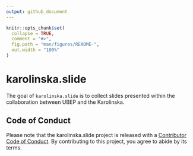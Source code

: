 ```yaml
---
output: github_document
---
```


<!-- README.md is generated from README.Rmd. Please edit that file -->

```r
knitr::opts_chunk$set(
  collapse = TRUE,
  comment = "#>",
  fig.path = "man/figures/README-",
  out.width = "100%"
)
```

# karolinska.slide

<!-- badges: start -->
<!-- badges: end -->

The goal of `karolinska.slide` is to collect slides presented within the 
collaboration between UBEP and the Karolinska.


## Code of Conduct

Please note that the karolinska.slide project is released with a [Contributor Code of Conduct](https://contributor-covenant.org/version/2/0/CODE_OF_CONDUCT.html). By contributing to this project, you agree to abide by its terms.
